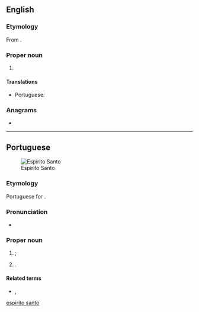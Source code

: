 {{also|Espiritu Santo}}

==English==
{{wikipedia}}

===Etymology===
From {{bor|en|pt|Espírito Santo||Holy Ghost}}.

===Proper noun===
{{en-proper noun|head=Espírito Santo}}

# {{place|en|state|r/Southeast Region|c/Brazil|capital=Vitória}}

====Translations====
{{trans-top|state in south-eastern Brazil}}
* Portuguese: {{t+|pt|Espírito Santo|m}}
{{trans-mid}}
{{trans-bottom}}

===Anagrams===
* {{anagrams|en|a=aeiinooprsstt|operationists|posterisation}}

[[Category:English terms spelled with Í|espirito santo]]

----

==Portuguese==
[[Image:Brazil State EspiritoSanto.svg|thumb|Espírito Santo]]

===Etymology===
Portuguese for {{m|en|Holy Ghost}}.

===Pronunciation===
{{pt-IPA}}
* {{audio|pt|Pt-br Espírito Santo.ogg|Audio (BR)}}

===Proper noun===
{{pt-proper noun|m}}

# {{lb|pt|Christianity}} {{l|en|Holy Ghost}}; {{l|en|Holy Spirit}} {{gloss|one of the three figures of the Holy Trinity}}
# {{place|pt|state|macroregion/pt:Southeast Region|c/pt:Brazil|capital=pt:Vitória}}.
#: {{syn|pt|ES}} {{gloss|abbreviation}}

====Related terms====
* {{l|pt|capixaba}}, {{l|pt|espírito-santense}} {{gloss|[[demonym]]s of the state}}
